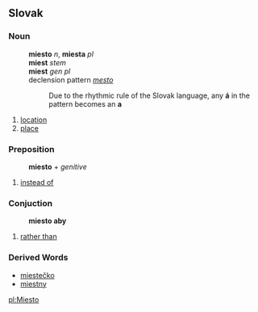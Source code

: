 == Slovak ==
=== Noun ===
:'''miesto''' ''n'', '''miesta''' ''pl''
:'''miest''' ''stem''
:'''miest''' ''gen pl''
:declension pattern ''[[Slovak declension pattern mesto|mesto]]''
::Due to the rhythmic rule of the Slovak language, any '''á''' in the pattern becomes an '''a'''
# [[location]]
# [[place]]
=== Preposition ===
:'''miesto''' + ''genitive''
# [[instead of]]
=== Conjuction ===
:'''miesto aby'''
# [[rather than]]
=== Derived Words ===
* [[miestečko]]
* [[miestny]]

[[pl:Miesto]]